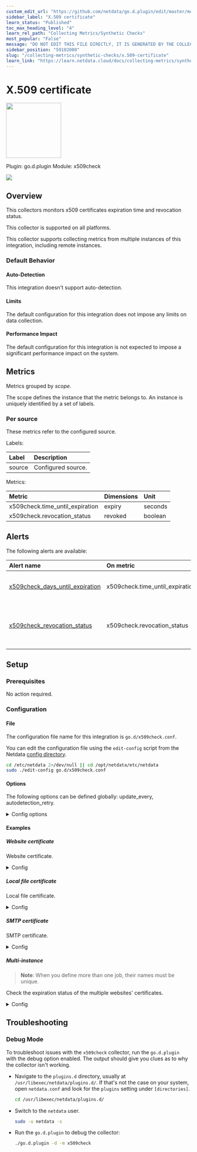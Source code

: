 ```yaml
---
custom_edit_url: "https://github.com/netdata/go.d.plugin/edit/master/modules/x509check/metadata.yaml"
sidebar_label: "X.509 certificate"
learn_status: "Published"
toc_max_heading_level: "4"
learn_rel_path: "Collecting Metrics/Synthetic Checks"
most_popular: "False"
message: "DO NOT EDIT THIS FILE DIRECTLY, IT IS GENERATED BY THE COLLECTOR'S metadata.yaml FILE"
sidebar_position: "59102000"
slug: "/collecting-metrics/synthetic-checks/x.509-certificate"
learn_link: "https://learn.netdata.cloud/docs/collecting-metrics/synthetic-checks/x.509-certificate"
---
```



# X.509 certificate


<img src="https://netdata.cloud/img/lock.svg" width="150"/>


Plugin: go.d.plugin
Module: x509check

<img src="https://img.shields.io/badge/maintained%20by-Netdata-%2300ab44" />

## Overview



This collectors monitors x509 certificates expiration time and revocation status.


This collector is supported on all platforms.

This collector supports collecting metrics from multiple instances of this integration, including remote instances.


### Default Behavior

#### Auto-Detection

This integration doesn't support auto-detection.

#### Limits

The default configuration for this integration does not impose any limits on data collection.

#### Performance Impact

The default configuration for this integration is not expected to impose a significant performance impact on the system.


## Metrics

Metrics grouped by *scope*.

The scope defines the instance that the metric belongs to. An instance is uniquely identified by a set of labels.



### Per source

These metrics refer to the configured source.

Labels:

| Label      | Description     |
|:-----------|:----------------|
| source | Configured source. |

Metrics:

| Metric | Dimensions | Unit |
|:------|:----------|:----|
| x509check.time_until_expiration | expiry | seconds |
| x509check.revocation_status | revoked | boolean |



## Alerts


The following alerts are available:

| Alert name  | On metric | Description |
|:------------|:----------|:------------|
| [ x509check_days_until_expiration ](https://github.com/netdata/netdata/blob/master/health/health.d/x509check.conf) | x509check.time_until_expiration | time until x509 certificate expires |
| [ x509check_revocation_status ](https://github.com/netdata/netdata/blob/master/health/health.d/x509check.conf) | x509check.revocation_status | x509 certificate revocation status (0: revoked, 1: valid) |


## Setup

### Prerequisites

No action required.

### Configuration

#### File

The configuration file name for this integration is `go.d/x509check.conf`.


You can edit the configuration file using the `edit-config` script from the
Netdata [config directory](https://github.com/netdata/netdata/blob/master/docs/configure/nodes.md#the-netdata-config-directory).

```bash
cd /etc/netdata 2>/dev/null || cd /opt/netdata/etc/netdata
sudo ./edit-config go.d/x509check.conf
```
#### Options

The following options can be defined globally: update_every, autodetection_retry.


<details><summary>Config options</summary>

| Name | Description | Default | Required |
|:----|:-----------|:-------|:--------:|
| update_every | Data collection frequency. | 1 | False |
| autodetection_retry | Recheck interval in seconds. Zero means no recheck will be scheduled. | 0 | False |
| source | Certificate source. Allowed schemes: https, tcp, tcp4, tcp6, udp, udp4, udp6, file. |  | False |
| days_until_expiration_warning | Number of days before the alarm status is warning. | 30 | False |
| days_until_expiration_critical | Number of days before the alarm status is critical. | 15 | False |
| check_revocation_status | Whether to check the revocation status of the certificate. | False | False |
| timeout | SSL connection timeout. | 2 | False |
| tls_skip_verify | Server certificate chain and hostname validation policy. Controls whether the client performs this check. | False | False |
| tls_ca | Certification authority that the client uses when verifying the server's certificates. |  | False |
| tls_cert | Client TLS certificate. |  | False |
| tls_key | Client TLS key. |  | False |

</details>

#### Examples

##### Website certificate

Website certificate.

<details><summary>Config</summary>

```yaml
jobs:
  - name: my_site_cert
    source: https://my_site.org:443

```
</details>

##### Local file certificate

Local file certificate.

<details><summary>Config</summary>

```yaml
jobs:
  - name: my_file_cert
    source: file:///home/me/cert.pem

```
</details>

##### SMTP certificate

SMTP certificate.

<details><summary>Config</summary>

```yaml
jobs:
  - name: my_smtp_cert
    source: smtp://smtp.my_mail.org:587

```
</details>

##### Multi-instance

> **Note**: When you define more than one job, their names must be unique.

Check the expiration status of the multiple websites' certificates.


<details><summary>Config</summary>

```yaml
jobs:
  - name: my_site_cert1
    source: https://my_site1.org:443

  - name: my_site_cert2
    source: https://my_site1.org:443

  - name: my_site_cert3
    source: https://my_site3.org:443

```
</details>



## Troubleshooting

### Debug Mode

To troubleshoot issues with the `x509check` collector, run the `go.d.plugin` with the debug option enabled. The output
should give you clues as to why the collector isn't working.

- Navigate to the `plugins.d` directory, usually at `/usr/libexec/netdata/plugins.d/`. If that's not the case on
  your system, open `netdata.conf` and look for the `plugins` setting under `[directories]`.

  ```bash
  cd /usr/libexec/netdata/plugins.d/
  ```

- Switch to the `netdata` user.

  ```bash
  sudo -u netdata -s
  ```

- Run the `go.d.plugin` to debug the collector:

  ```bash
  ./go.d.plugin -d -m x509check
  ```


